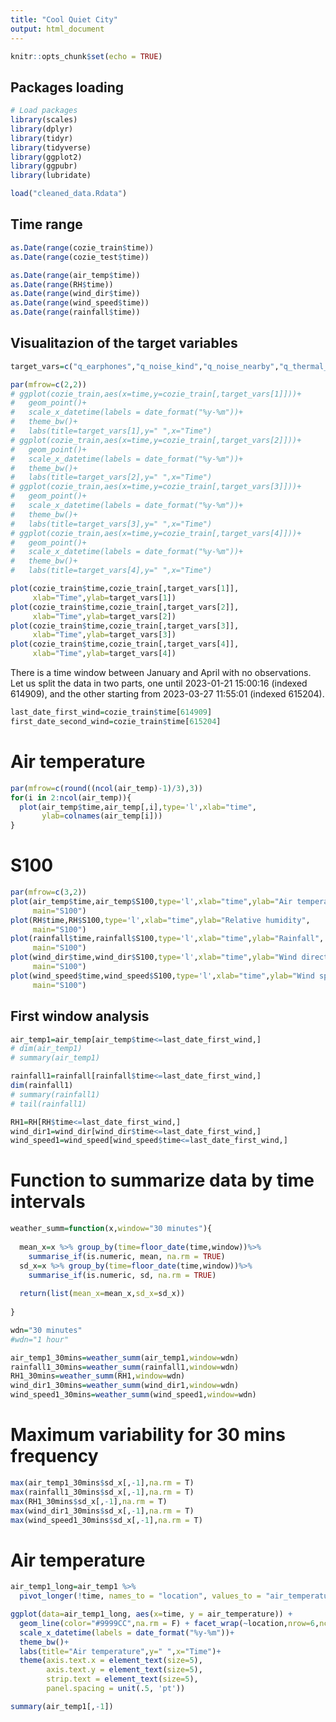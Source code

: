```yaml
---
title: "Cool Quiet City"
output: html_document
---
```


```r
knitr::opts_chunk$set(echo = TRUE)
```

## Packages loading

```r
# Load packages
library(scales)
library(dplyr)
library(tidyr)
library(tidyverse)
library(ggplot2)
library(ggpubr)
library(lubridate)

load("cleaned_data.Rdata")

```
## Time range

```r
as.Date(range(cozie_train$time))
as.Date(range(cozie_test$time))

as.Date(range(air_temp$time))
as.Date(range(RH$time))
as.Date(range(wind_dir$time))
as.Date(range(wind_speed$time))
as.Date(range(rainfall$time))
```
## Visualitazion of the target variables

```r
target_vars=c("q_earphones","q_noise_kind","q_noise_nearby","q_thermal_preference")

par(mfrow=c(2,2))
# ggplot(cozie_train,aes(x=time,y=cozie_train[,target_vars[1]]))+
#   geom_point()+
#   scale_x_datetime(labels = date_format("%y-%m"))+
#   theme_bw()+
#   labs(title=target_vars[1],y=" ",x="Time")
# ggplot(cozie_train,aes(x=time,y=cozie_train[,target_vars[2]]))+
#   geom_point()+
#   scale_x_datetime(labels = date_format("%y-%m"))+
#   theme_bw()+
#   labs(title=target_vars[2],y=" ",x="Time")
# ggplot(cozie_train,aes(x=time,y=cozie_train[,target_vars[3]]))+
#   geom_point()+
#   scale_x_datetime(labels = date_format("%y-%m"))+
#   theme_bw()+
#   labs(title=target_vars[3],y=" ",x="Time")
# ggplot(cozie_train,aes(x=time,y=cozie_train[,target_vars[4]]))+
#   geom_point()+
#   scale_x_datetime(labels = date_format("%y-%m"))+
#   theme_bw()+
#   labs(title=target_vars[4],y=" ",x="Time")

plot(cozie_train$time,cozie_train[,target_vars[1]],
     xlab="Time",ylab=target_vars[1])
plot(cozie_train$time,cozie_train[,target_vars[2]],
     xlab="Time",ylab=target_vars[2])
plot(cozie_train$time,cozie_train[,target_vars[3]],
     xlab="Time",ylab=target_vars[3])
plot(cozie_train$time,cozie_train[,target_vars[4]],
     xlab="Time",ylab=target_vars[4])
```

There is a time window between January and April with no observations. Let us split the data in two parts, one until 2023-01-21 15:00:16 (indexed 614909), and the other starting from 2023-03-27 11:55:01 (indexed 615204).

```r
last_date_first_wind=cozie_train$time[614909]
first_date_second_wind=cozie_train$time[615204]
```

# Air temperature

```r
par(mfrow=c(round((ncol(air_temp)-1)/3),3))
for(i in 2:ncol(air_temp)){
  plot(air_temp$time,air_temp[,i],type='l',xlab="time",
       ylab=colnames(air_temp[i]))
}
```

# S100

```r
par(mfrow=c(3,2))
plot(air_temp$time,air_temp$S100,type='l',xlab="time",ylab="Air temperature",
     main="S100")
plot(RH$time,RH$S100,type='l',xlab="time",ylab="Relative humidity",
     main="S100")
plot(rainfall$time,rainfall$S100,type='l',xlab="time",ylab="Rainfall",
     main="S100")
plot(wind_dir$time,wind_dir$S100,type='l',xlab="time",ylab="Wind direction",
     main="S100")
plot(wind_speed$time,wind_speed$S100,type='l',xlab="time",ylab="Wind speed",
     main="S100")

```


## First window analysis

```r
air_temp1=air_temp[air_temp$time<=last_date_first_wind,]
# dim(air_temp1)
# summary(air_temp1)

rainfall1=rainfall[rainfall$time<=last_date_first_wind,]
dim(rainfall1)
# summary(rainfall1)
# tail(rainfall1)

RH1=RH[RH$time<=last_date_first_wind,]
wind_dir1=wind_dir[wind_dir$time<=last_date_first_wind,]
wind_speed1=wind_speed[wind_speed$time<=last_date_first_wind,]
```

# Function to summarize data by time intervals 

```r
weather_summ=function(x,window="30 minutes"){
  
  mean_x=x %>% group_by(time=floor_date(time,window))%>%
    summarise_if(is.numeric, mean, na.rm = TRUE)
  sd_x=x %>% group_by(time=floor_date(time,window))%>%
    summarise_if(is.numeric, sd, na.rm = TRUE)
  
  return(list(mean_x=mean_x,sd_x=sd_x))
  
}
```

```r
wdn="30 minutes"
#wdn="1 hour"

air_temp1_30mins=weather_summ(air_temp1,window=wdn)
rainfall1_30mins=weather_summ(rainfall1,window=wdn)
RH1_30mins=weather_summ(RH1,window=wdn)
wind_dir1_30mins=weather_summ(wind_dir1,window=wdn)
wind_speed1_30mins=weather_summ(wind_speed1,window=wdn)
```

# Maximum variability for 30 mins frequency

```r
max(air_temp1_30mins$sd_x[,-1],na.rm = T)
max(rainfall1_30mins$sd_x[,-1],na.rm = T)
max(RH1_30mins$sd_x[,-1],na.rm = T)
max(wind_dir1_30mins$sd_x[,-1],na.rm = T)
max(wind_speed1_30mins$sd_x[,-1],na.rm = T)
```

# Air temperature

```r
air_temp1_long=air_temp1 %>%
  pivot_longer(!time, names_to = "location", values_to = "air_temperature")

ggplot(data=air_temp1_long, aes(x=time, y = air_temperature)) + 
  geom_line(color="#9999CC",na.rm = F) + facet_wrap(~location,nrow=6,ncol=3)+
  scale_x_datetime(labels = date_format("%y-%m"))+
  theme_bw()+
  labs(title="Air temperature",y=" ",x="Time")+
  theme(axis.text.x = element_text(size=5),
        axis.text.y = element_text(size=5),
        strip.text = element_text(size=5),
        panel.spacing = unit(.5, 'pt'))

summary(air_temp1[,-1])

```


